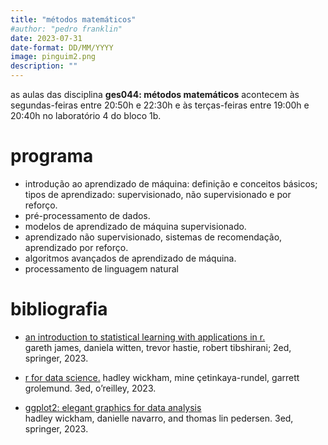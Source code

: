 ```yaml
---
title: "métodos matemáticos"
#author: "pedro franklin"
date: 2023-07-31
date-format: DD/MM/YYYY
image: pinguim2.png
description: ""
---
```


as aulas das disciplina **ges044: métodos matemáticos** acontecem às segundas-feiras entre 20:50h e 22:30h e às terças-feiras entre 19:00h e 20:40h no laboratório 4 do bloco 1b.

# programa

- introdução ao aprendizado de máquina: definição e conceitos básicos; tipos de aprendizado: supervisionado, não supervisionado e por reforço.
- pré-processamento de dados.
- modelos de aprendizado de máquina supervisionado.
- aprendizado não supervisionado, sistemas de recomendação, aprendizado por reforço.
- algoritmos avançados de aprendizado de máquina.
- processamento de linguagem natural

# bibliografia

-   [an introduction to statistical learning with applications in r.](https://hastie.su.domains/ISLR2/ISLRv2_corrected_June_2023.pdf)<br />
gareth james, daniela witten, trevor hastie, robert tibshirani; 2ed, springer, 2023.

- [r for data science.](https://r4ds.hadley.nz/)
hadley wickham, mine çetinkaya-rundel, garrett grolemund. 3ed, o'reilley, 2023.

- [ggplot2: elegant graphics for data analysis](https://ggplot2-book.org/)<br />
hadley wickham, danielle navarro, and thomas lin pedersen. 3ed, springer, 2023.
